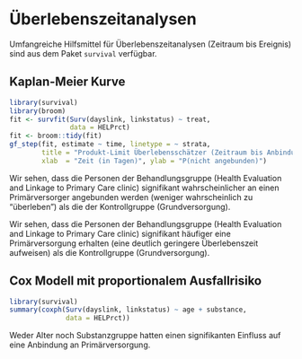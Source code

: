 # Überlebenszeitanalysen

Umfangreiche Hilfsmittel für Überlebenszeitanalysen (Zeitraum bis Ereignis) sind aus dem Paket `survival` verfügbar.

## Kaplan-Meier Kurve

```r
library(survival)
library(broom)
fit <- survfit(Surv(dayslink, linkstatus) ~ treat, 
               data = HELPrct)
fit <- broom::tidy(fit)
gf_step(fit, estimate ~ time, linetype = ~ strata,
        title = "Produkt-Limit Überlebensschätzer (Zeitraum bis Anbindung)",
        xlab  = "Zeit (in Tagen)", ylab = "P(nicht angebunden)")
```

Wir sehen, dass die Personen der Behandlungsgruppe (Health Evaluation and Linkage to Primary Care clinic) signifikant wahrscheinlicher an einen Primärversorger angebunden werden (weniger wahrscheinlich zu "überleben") als die der Kontrollgruppe (Grundversorgung).

Wir sehen, dass die Personen der Behandlungsgruppe (Health Evaluation and Linkage to Primary Care clinic) signifikant häufiger eine Primärversorgung erhalten (eine deutlich geringere Überlebenszeit aufweisen) als die Kontrollgruppe (Grundversorgung).


## Cox Modell mit proportionalem Ausfallrisiko

```r
library(survival)
summary(coxph(Surv(dayslink, linkstatus) ~ age + substance, 
              data = HELPrct))
```

Weder Alter noch Substanzgruppe hatten einen signifikanten Einfluss auf eine Anbindung an Primärversorgung.